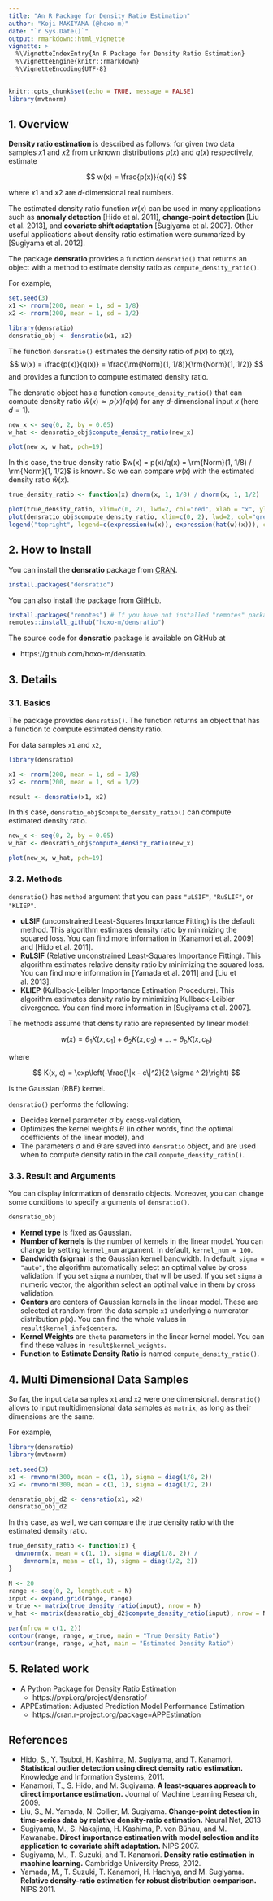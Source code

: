 ```yaml
---
title: "An R Package for Density Ratio Estimation"
author: "Koji MAKIYAMA (@hoxo-m)"
date: "`r Sys.Date()`"
output: rmarkdown::html_vignette
vignette: >
  %\VignetteIndexEntry{An R Package for Density Ratio Estimation}
  %\VignetteEngine{knitr::rmarkdown}
  %\VignetteEncoding{UTF-8}
---
```


```r
knitr::opts_chunk$set(echo = TRUE, message = FALSE)
library(mvtnorm)
```

## 1. Overview

**Density ratio estimation** is described as follows: 
for given two data samples $x1$ and $x2$ from unknown distributions $p(x)$ and $q(x)$ respectively, estimate

$$
w(x) = \frac{p(x)}{q(x)}
$$

where $x1$ and $x2$ are $d$-dimensional real numbers.

The estimated density ratio function $w(x)$ can be used in many applications such as **anomaly detection** [Hido et al. 2011], **change-point detection** [Liu et al. 2013], and **covariate shift adaptation** [Sugiyama et al. 2007].
Other useful applications about density ratio estimation were summarized by [Sugiyama et al. 2012].

The package **densratio** provides a function `densratio()` that returns an object with a method to estimate density ratio as `compute_density_ratio()`.

For example, 

```r
set.seed(3)
x1 <- rnorm(200, mean = 1, sd = 1/8)
x2 <- rnorm(200, mean = 1, sd = 1/2)

library(densratio)
densratio_obj <- densratio(x1, x2)
```

The function `densratio()` estimates the density ratio of $p(x)$ to $q(x)$,
$$
w(x) = \frac{p(x)}{q(x)} = \frac{\rm{Norm}(1, 1/8)}{\rm{Norm}(1, 1/2)}
$$
and provides a function to compute estimated density ratio.

The densratio object has a function `compute_density_ratio()` that can compute density ratio $\hat{w}(x) \simeq p(x)/q(x)$ for any $d$-dimensional input $x$ (here $d=1$).

```r
new_x <- seq(0, 2, by = 0.05)
w_hat <- densratio_obj$compute_density_ratio(new_x)

plot(new_x, w_hat, pch=19)
```

In this case, the true density ratio $w(x) = p(x)/q(x) = \rm{Norm}(1, 1/8) / \rm{Norm}(1, 1/2)$ is known.
So we can compare $w(x)$ with the estimated density ratio $\hat{w}(x)$.

```r
true_density_ratio <- function(x) dnorm(x, 1, 1/8) / dnorm(x, 1, 1/2)

plot(true_density_ratio, xlim=c(0, 2), lwd=2, col="red", xlab = "x", ylab = "Density Ratio")
plot(densratio_obj$compute_density_ratio, xlim=c(0, 2), lwd=2, col="green", add=TRUE)
legend("topright", legend=c(expression(w(x)), expression(hat(w)(x))), col=2:3, lty=1, lwd=2, pch=NA)
```

## 2. How to Install

You can install the **densratio** package from [CRAN](https://CRAN.R-project.org/package=densratio).

```r
install.packages("densratio")
```

You can also install the package from [GitHub](https://github.com/hoxo-m/densratio).

```r
install.packages("remotes") # If you have not installed "remotes" package
remotes::install_github("hoxo-m/densratio")
```

The source code for **densratio** package is available on GitHub at

- https://github.com/hoxo-m/densratio.

## 3. Details

### 3.1. Basics

The package provides `densratio()`.
The function returns an object that has a function to compute estimated density ratio.

For data samples `x1` and `x2`,

```r
library(densratio)

x1 <- rnorm(200, mean = 1, sd = 1/8)
x2 <- rnorm(200, mean = 1, sd = 1/2)

result <- densratio(x1, x2)
```

In this case, `densratio_obj$compute_density_ratio()` can compute estimated density ratio.

```r
new_x <- seq(0, 2, by = 0.05)
w_hat <- densratio_obj$compute_density_ratio(new_x)

plot(new_x, w_hat, pch=19)
```

### 3.2. Methods

`densratio()` has `method` argument that you can pass `"uLSIF"`, `"RuSLIF"`, or `"KLIEP"`.

- **uLSIF** (unconstrained Least-Squares Importance Fitting) is the default method.
This algorithm estimates density ratio by minimizing the squared loss.
You can find more information in [Kanamori et al. 2009] and [Hido et al. 2011].
- **RuLSIF** (Relative unconstrained Least-Squares Importance Fitting).
This algorithm estimates relative density ratio by minimizing the squared loss.
You can find more information in [Yamada et al. 2011] and [Liu et al. 2013].
- **KLIEP** (Kullback-Leibler Importance Estimation Procedure).
This algorithm estimates density ratio by minimizing Kullback-Leibler divergence.
You can find more information in [Sugiyama et al. 2007].

The methods assume that density ratio are represented by linear model:

$$
w(x) = \theta_1 K(x, c_1) + \theta_2 K(x, c_2) + ... + \theta_b K(x, c_b)
$$

where

$$
K(x, c) = \exp\left(-\frac{\|x - c\|^2}{2 \sigma ^ 2}\right)
$$

is the Gaussian (RBF) kernel.

`densratio()` performs the following: 

- Decides kernel parameter $\sigma$ by cross-validation, 
- Optimizes the kernel weights $\theta$ (in other words, find the optimal coefficients of the linear model), and
- The parameters $\sigma$ and $\theta$ are saved into `densratio` object, and are used when to compute density ratio in the call `compute_density_ratio()`.

### 3.3. Result and Arguments

You can display information of densratio objects.
Moreover, you can change some conditions to specify arguments of `densratio()`.

```r
densratio_obj
```

- **Kernel type** is fixed as Gaussian.
- **Number of kernels** is the number of kernels in the linear model. 
You can change by setting `kernel_num` argument. 
In default, `kernel_num = 100`.
- **Bandwidth (sigma)** is the Gaussian kernel bandwidth.
In default, `sigma = "auto"`, the algorithm automatically select an optimal value by cross validation. 
If you set `sigma` a number, that will be used. 
If you set `sigma` a numeric vector, the algorithm select an optimal value in them by cross validation.
- **Centers** are centers of Gaussian kernels in the linear model. 
These are selected at random from the data sample `x1` underlying a numerator distribution $p(x)$. 
You can find the whole values in `result$kernel_info$centers`.
- **Kernel Weights** are `theta` parameters in the linear kernel model. 
You can find these values in `result$kernel_weights`.
- **Function to Estimate Density Ratio** is named `compute_density_ratio()`.

## 4. Multi Dimensional Data Samples

So far, the input data samples `x1` and `x2` were one dimensional. 
`densratio()` allows to input multidimensional data samples as `matrix`, as long as their dimensions are the same.

For example,

```r
library(densratio)
library(mvtnorm)

set.seed(3)
x1 <- rmvnorm(300, mean = c(1, 1), sigma = diag(1/8, 2))
x2 <- rmvnorm(300, mean = c(1, 1), sigma = diag(1/2, 2))

densratio_obj_d2 <- densratio(x1, x2)
densratio_obj_d2
```

In this case, as well, we can compare the true density ratio with the estimated density ratio.

```r
true_density_ratio <- function(x) {
  dmvnorm(x, mean = c(1, 1), sigma = diag(1/8, 2)) /
    dmvnorm(x, mean = c(1, 1), sigma = diag(1/2, 2))
}

N <- 20
range <- seq(0, 2, length.out = N)
input <- expand.grid(range, range)
w_true <- matrix(true_density_ratio(input), nrow = N)
w_hat <- matrix(densratio_obj_d2$compute_density_ratio(input), nrow = N)

par(mfrow = c(1, 2))
contour(range, range, w_true, main = "True Density Ratio")
contour(range, range, w_hat, main = "Estimated Density Ratio")
```

## 5. Related work

- A Python Package for Density Ratio Estimation
    - https://pypi.org/project/densratio/
- APPEstimation: Adjusted Prediction Model Performance Estimation
    - https://cran.r-project.org/package=APPEstimation

## References

- Hido, S., Y. Tsuboi, H. Kashima, M. Sugiyama, and T. Kanamori.
**Statistical outlier detection using direct density ratio estimation.**
Knowledge and Information Systems, 2011.
- Kanamori, T., S. Hido, and M. Sugiyama.
**A least-squares approach to direct importance estimation.**
Journal of Machine Learning Research, 2009.
- Liu, S., M. Yamada, N. Collier, M. Sugiyama.
**Change-point detection in time-series data by relative density-ratio estimation.**
Neural Net, 2013
- Sugiyama, M., S. Nakajima, H. Kashima, P. von Bünau, and M. Kawanabe. 
**Direct importance estimation with model selection and its application to covariate shift adaptation.**
NIPS 2007.
- Sugiyama, M., T. Suzuki, and T. Kanamori. 
**Density ratio estimation in machine learning.**
Cambridge University Press, 2012.
- Yamada, M., T. Suzuki, T. Kanamori, H. Hachiya, and M. Sugiyama.
**Relative density-ratio estimation for robust distribution comparison.**
NIPS 2011.
